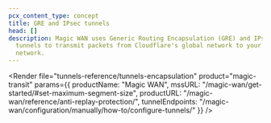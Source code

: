 ```yaml
---
pcx_content_type: concept
title: GRE and IPsec tunnels
head: []
description: Magic WAN uses Generic Routing Encapsulation (GRE) and IPsec
  tunnels to transmit packets from Cloudflare's global network to your origin
  network.
---
```



<Render
	file="tunnels-reference/tunnels-encapsulation"
	product="magic-transit"
	params={{
		productName: "Magic WAN",
		mssURL: "/magic-wan/get-started/#set-maximum-segment-size",
		productURL: "/magic-wan/reference/anti-replay-protection/",
		tunnelEndpoints: "/magic-wan/configuration/manually/how-to/configure-tunnels/"
	}}
/>
